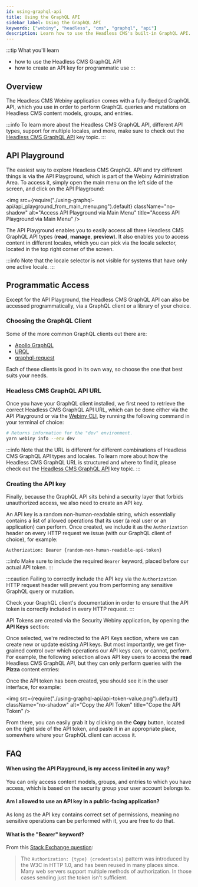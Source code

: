 ```yaml
---
id: using-graphql-api
title: Using the GraphQL API
sidebar_label: Using the GraphQL API
keywords: ["webiny", "headless", "cms", "graphql", "api"]
description: Learn how to use the Headless CMS's built-in GraphQL API.
---
```



:::tip What you'll learn
- how to use the Headless CMS GraphQL API
- how to create an API key for programmatic use
:::

## Overview

The Headless CMS Webiny application comes with a fully-fledged GraphQL API, which you use in order to perform GraphQL queries and mutations on Headless CMS content models, groups, and entries.

:::info
To learn more about the Headless CMS GraphQL API, different API types, support for multiple locales, and more, make sure to check out the [Headless CMS GraphQL API](/docs/key-topics/webiny-applications/headless-cms/graphql-api) key topic.
:::

## API Playground

The easiest way to explore Headless CMS GraphQL API and try different things is via the API Playground, which is part of the Webiny Administration Area. To access it, simply open the main menu on the left side of the screen, and click on the API Playground:

<!-- vale off -->

<img
  src={require("./using-graphql-api/api_playground_from_main_menu.png").default}
  className="no-shadow"
  alt="Access API Playground via Main Menu"
  title="Access API Playground via Main Menu"
/>

<!-- vale on -->


The API Playground enables you to easily access all three Headless CMS GraphQL API types (**read**, **manage**, **preview**). It also enables you to access content in different locales, which you can pick via the locale selector, located in the top right corner of the screen.

<CenteredImage alt="Switch Locale via the Locale Selector" src={apiPlaygroundSwitchLocale} />

:::info
Note that the locale selector is not visible for systems that have only one active locale.
:::

## Programmatic Access

Except for the API Playground, the Headless CMS GraphQL API can also be accessed programmatically, via a GraphQL client or a library of your choice.

### Choosing the GraphQL Client

Some of the more common GraphQL clients out there are:

- [Apollo GraphQL](https://www.apollographql.com/docs/react/)
- [URQL](https://formidable.com/open-source/urql/)
- [graphql-request](https://www.npmjs.com/package/graphql-request)

Each of these clients is good in its own way, so choose the one that best suits your needs.

### Headless CMS GraphQL API URL
Once you have your GraphQL client installed, we first need to retrieve the correct Headless CMS GraphQL API URL, which can be done either via the API Playground or via the [Webiny CLI](/docs/key-topics/webiny-cli), by running the following command in your terminal of choice:

```bash
# Returns information for the "dev" environment.
yarn webiny info --env dev
```

:::info
Note that the URL is different for different combinations of Headless CMS GraphQL API types and locales. To learn more about how the Headless CMS GraphQL URL is structured and where to find it, please check out the [Headless CMS GraphQL API](/docs/key-topics/webiny-applications/headless-cms/graphql-api#the-graphql-api-url-structure) key topic.
:::

### Creating the API key

Finally, because the GraphQL API sits behind a security layer that forbids unauthorized access, we also need to create an API key.

An API key is a random non-human-readable string, which essentially contains a list of allowed operations that its user (a real user or an application) can perform. Once created, we include it as the `Authorization` header on every HTTP request we issue (with our GraphQL client of choice), for example:

```
Authorization: Bearer {random-non-human-readable-api-token}
```

:::info
Make sure to include the required `Bearer` keyword, placed before our actual API token.
:::

:::caution
Failing to correctly include the API key via the `Authorization` HTTP request header will prevent you from performing any sensitive GraphQL query or mutation.

Check your GraphQL client's documentation in order to ensure that the API token is correctly included in every HTTP request.
:::

API Tokens are created via the Security Webiny application, by opening the **API Keys** section:

<CenteredImage alt="Security - API Keys" src={securityApiKeys} />

Once selected, we're redirected to the API Keys section, where we can create new or update existing API keys. But most importantly, we get fine-grained control over which operations our API keys can, or cannot, perform. For example, the following selection allows API key users to access the **read** Headless CMS GraphQL API, but they can only perform queries with the **Pizza** content entries:

<CenteredImage alt="Fine-grained Access Controls" src={securityApiKeysForm} />

Once the API token has been created, you should see it in the user interface, for example:
<!-- vale off -->

<img
  src={require("./using-graphql-api/api-token-value.png").default}
  className="no-shadow"
  alt="Copy the API Token"
  title="Cope the API Token"
/>

<!-- vale on -->

From there, you can easily grab it by clicking on the **Copy** button, located on the right side of the API token, and paste it in an appropriate place, somewhere where your GraphQL client can access it.

## FAQ

#### When using the API Playground, is my access limited in any way?

You can only access content models, groups, and entries to which you have access, which is based on the security group your user account belongs to.

#### Am I allowed to use an API key in a public-facing application?

As long as the API key contains correct set of permissions, meaning no sensitive operations can be performed with it, you are free to do that.

#### What is the "Bearer" keyword?

From this [Stack Exchange question](https://security.stackexchange.com/a/120244):

> The `Authorization: {type} {credentials}` pattern was introduced by the W3C in HTTP 1.0, and has been reused in many places since. Many web servers support multiple methods of authorization. In those cases sending just the token isn't sufficient.
